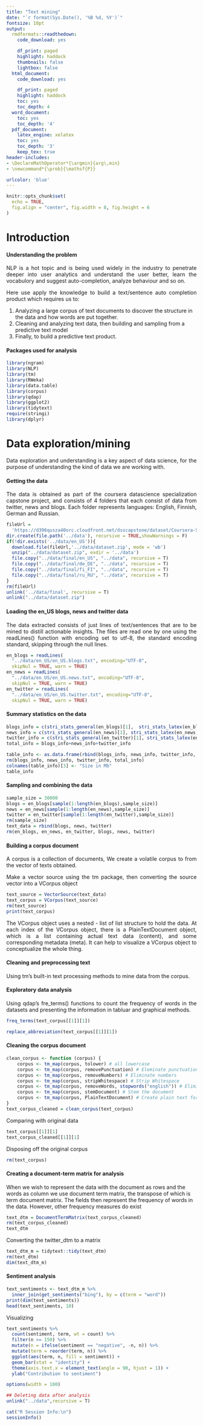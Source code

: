 ```yaml
---
title: "Text mining"
date: "`r format(Sys.Date(), '%B %d, %Y')`"
fontsize: 10pt
output:
  rmdformats::readthedown:
    code_download: yes

    df_print: paged
    highlight: haddock
    thumbnails: false
    lightbox: false
  html_document:
    code_download: yes

    df_print: paged
    highlight: haddock
    toc: yes
    toc_depth: 4
  word_document:
    toc: yes
    toc_depth: '4'
  pdf_document:
    latex_engine: xelatex
    toc: yes
    toc_depth: '3'
    keep_tex: true
header-includes:
- \DeclareMathOperator*{\argmin}{arg\,min}
- \newcommand*{\prob}{\mathsf{P}}

urlcolor: 'blue'
---
```


```r
knitr::opts_chunk$set(
  echo = TRUE,
  fig.align = "center", fig.width = 8, fig.height = 6
)
```

# Introduction
#### Understanding the problem 
<p align="justify">
NLP is a hot topic and is being used widely in the industry to penetrate deeper
into user analytics and understand the user better, learn the vocabulory and 
suggest auto-completion, analyze behaviour and so on.</p>

<p align="justify">
Here use apply the knowledge to build a text/sentence auto completion product 
which requires us to: </p>
<ol>
  <li>Analyzing a large corpus of text documents to discover the structure in the data 
and how words are put together. </li>
  <li>Cleaning and analyzing text data, then building and sampling from a predictive 
text model</li>
  <li>Finally, to build a predictive text product.</li>
</ol>

#### Packages used for analysis
```r
library(ngram)
library(NLP)
library(tm)
library(RWeka)
library(data.table)
library(corpus)
library(qdap)
library(ggplot2)
library(tidytext)
require(stringi)
library(dplyr)
```


# Data exploration/mining

<p align="justify">
Data exploration and understanding is a key aspect of data science, for the 
purpose of understanding the kind of data we are working with.</p>

#### Getting the data

<p align="justify">
The data is obtained as part of the coursera datascience specialization capstone 
project, and consists of 4 folders that each consist of data from twitter, news 
and blogs. Each folder represents languages: English, Finnish, German and 
Russian.</p>

```r
fileUrl = 
  'https://d396qusza40orc.cloudfront.net/dsscapstone/dataset/Coursera-SwiftKey.zip'
dir.create(file.path('../data'), recursive = TRUE,showWarnings = F)
if(!dir.exists('../data/en_US')){
  download.file(fileUrl,'../data/dataset.zip', mode = 'wb')
  unzip("../data/dataset.zip", exdir = '../data')
  file.copy("../data/final/en_US", "../data", recursive = T)
  file.copy("../data/final/de_DE", "../data", recursive = T)
  file.copy("../data/final/fi_FI", "../data", recursive = T)
  file.copy("../data/final/ru_RU", "../data", recursive = T)
}
rm(fileUrl)
unlink('../data/final', recursive = T)
unlink("../data/dataset.zip")
```

#### Loading the en_US blogs, news and twitter data

<p align="justify">
The data extracted consists of just lines of text/sentences that are to be mined 
to distill actionable insights.
The files are read one by one using the readLines() function with encoding set 
to utf-8, the standard encoding standard, skipping through the null lines.</p>

```r
en_blogs = readLines(
  "../data/en_US/en_US.blogs.txt", encoding="UTF-8", 
  skipNul = TRUE, warn = TRUE)
en_news = readLines(
  "../data/en_US/en_US.news.txt", encoding="UTF-8", 
  skipNul = TRUE, warn = TRUE)
en_twitter = readLines(
  "../data/en_US/en_US.twitter.txt", encoding="UTF-8", 
  skipNul = TRUE, warn = TRUE)
```

#### Summary statistics on the data
```r
blogs_info = c(stri_stats_general(en_blogs)[1],  stri_stats_latex(en_blogs)[4], file.info("../data/en_US/en_US.blogs.txt")$size/(2^20))
news_info = c(stri_stats_general(en_news)[1], stri_stats_latex(en_news)[4], file.info("../data/en_US/en_US.news.txt")$size/(2^20))
twitter_info = c(stri_stats_general(en_twitter)[1], stri_stats_latex(en_twitter)[4], file.info("../data/en_US/en_US.twitter.txt")$size/(2^20))
total_info = blogs_info+news_info+twitter_info

table_info <- as.data.frame(rbind(blogs_info, news_info, twitter_info, total_info))
rm(blogs_info, news_info, twitter_info, total_info)
colnames(table_info)[3] <- "Size in Mb"
table_info
```


#### Sampling and combining the data
```r
sample_size = 30000
blogs = en_blogs[sample(1:length(en_blogs),sample_size)]
news = en_news[sample(1:length(en_news),sample_size)]
twitter = en_twitter[sample(1:length(en_twitter),sample_size)]
rm(sample_size)
text_data = rbind(blogs, news, twitter)
rm(en_blogs, en_news, en_twitter, blogs, news, twitter)
```




#### Building a corpus document
<p align="justify">A corpus is a collection of documents, We create a volatile corpus to from the 
vector of texts obtained.</p>

<p align="justify">Make a vector source using the tm package, then converting 
the source vector into a VCorpus object</p>
```r
text_source = VectorSource(text_data)
text_corpus = VCorpus(text_source)
rm(text_source)
print(text_corpus)
```
<p align="justify">The VCorpus object uses a nested - list of list structure to 
hold the data. At each index of the VCorpus object, there is a PlainTextDocument
object, which is a list containing actual text data (content), and some
corresponding metadata (meta). It can help to visualize a VCorpus object to 
conceptualize the whole thing.</p>

#### Cleaning and preprocessing text
<p align="justify">Using tm's built-in text processing methods to mine data from 
the corpus.

#### Exploratory data analysis
<p align="justify">Using qdap's fre_terms() functions to count the frequency of 
words in the datasets and presenting the information in tabluar and graphical 
methods.</p>
```r
freq_terms(text_corpus[[1]][1])
```

```r
replace_abbreviation(text_corpus[[1]][1])
```  

#### Cleaning the corpus document 
```r
clean_corpus <- function (corpus) {
    corpus <- tm_map(corpus, tolower) # all lowercase
    corpus <- tm_map(corpus, removePunctuation) # Eleminate punctuation
    corpus <- tm_map(corpus, removeNumbers) # Eliminate numbers
    corpus <- tm_map(corpus, stripWhitespace) # Strip Whitespace
    corpus <- tm_map(corpus, removeWords, stopwords("english")) # Eliminate English stop words
    corpus <- tm_map(corpus, stemDocument) # Stem the document
    corpus <- tm_map(corpus, PlainTextDocument) # Create plain text format
}
text_corpus_cleaned = clean_corpus(text_corpus)
```

Comparing with original data
```r
text_corpus[[1]][1]
text_corpus_cleaned[[1]][1]
```
Disposing off the original corpus
```r
rm(text_corpus)
```


#### Creating a document-term matrix for analysis
When we wish to represent the data with the document as rows and the words as 
column we use document term matrix, the transpose of which is term document 
matrix. 
The fields then represent the frequency of words in the data. However, other
frequency measures do exist

```r
text_dtm = DocumentTermMatrix(text_corpus_cleaned)
rm(text_corpus_cleaned)
text_dtm
```

Converting the twitter_dtm to a matrix
```r
text_dtm_m = tidytext::tidy(text_dtm)
rm(text_dtm)
dim(text_dtm_m)
```
#### Sentiment analysis
```r
text_sentiments <- text_dtm_m %>%
  inner_join(get_sentiments("bing"), by = c(term = "word"))
print(dim(text_sentiments))
head(text_sentiments, 10)
```

Visualizing
```r
text_sentiments %>%
  count(sentiment, term, wt = count) %>%
  filter(n >= 150) %>%
  mutate(n = ifelse(sentiment == "negative", -n, n)) %>%
  mutate(term = reorder(term, n)) %>%
  ggplot(aes(term, n, fill = sentiment)) +
  geom_bar(stat = "identity") +
  theme(axis.text.x = element_text(angle = 90, hjust = 1)) +
  ylab("Contribution to sentiment")
```




\footnotesize

```r
options(width = 100)

## Deleting data after analysis
unlink("../data",recursive = T)

cat("R Session Info:\n")
sessionInfo()
```
